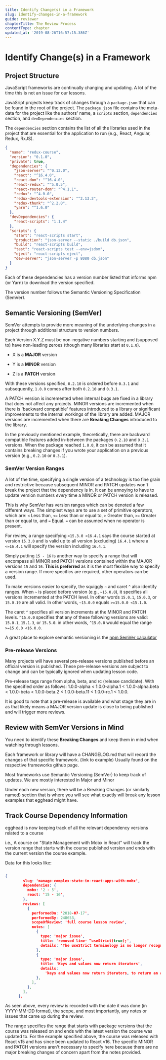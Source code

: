 ```yaml
---
title: Identify Change(s) in a Framework
slug: identify-changes-in-a-framework
guide: reviewer
chapterTitle: The Review Process
contentType: chapter
updated_at: '2019-08-26T16:57:15.386Z'
---
```


# Identify Change(s) in a Framework

## Project Structure

JavaScript frameworks are continually changing and updating. A lot of the time this is not an issue for our lessons.

JavaSript projects keep track of changes through a `package.json` that can be found in the root of the project. The `package.json` file contains the meta-data for the project like the authors' name, a `scripts` section, `dependencies` section, and `devDependencies` section.

The `dependencies` section contains the list of all the libraries used in the project that are essential for the application to run (e.g., React, Angular, Redux, RxJS).

```json
{
  "name": "redux-course",
  "version": "0.1.0",
  "private": true,
  "dependencies": {
    "json-server": "^0.13.0",
    "react": "^16.4.0",
    "react-dom": "^16.4.0",
    "react-redux": "^5.0.5",
    "react-router-dom": "^4.1.1",
    "redux": "^4.0.0",
    "redux-devtools-extension": "^2.13.2",
    "redux-thunk": "^2.2.0",
    "yarn": "^1.6.0"
  },
  "devDependencies": {
    "react-scripts": "1.1.4"
  },
  "scripts": {
    "start": "react-scripts start",
    "production": "json-server --static ./build db.json",
    "build": "react-scripts build",
    "test": "react-scripts test --env=jsdom",
    "eject": "react-scripts eject",
    "dev-server": "json-server -p 8080 db.json"
  }
}
```

Each of these dependencies has a version number listed that informs npm (or Yarn) to download the version specified.

The version number follows the Semantic Versioning Specification (SemVer).

## Semantic Versioning (SemVer)

SemVer attempts to provide more meaning of the underlying changes in a project through additional structure to version numbers.

Each Version X.Y.Z must be non-negative numbers starting and (supposed to) have non-leading zeroes (though many libraries start at `0.1.0`).

- X is a **MAJOR** version

- Y is a **MINOR** version

- Z is a **PATCH** version

With these versions specified, `0.2.10` is ordered before `0.3.1` and subsequently, `1.0.0` comes after both `0.2.10` and `0.3.1`.

A PATCH version is incremented when internal bugs are fixed in a library that does not affect any projects. MINOR versions are incremented when there is 'backward compatible' features introduced to a library or significant improvements to the internal workings of the library are added. MAJOR versions are incremented when there are **Breaking Changes** introduced to the library.

In the previously mentioned example, theoretically, there are backward compatible features added in-between the packages `0.2.10` and `0.3.1` versions. When the package reached `1.0.0`, it can be assumed that it contains breaking changes if you wrote your application on a previous version (e.g., `0.2.10` or `0.3.1`).

### SemVer Version Ranges

A lot of the time, specifying a single version of a technology is too fine grain and restrictive because subsequent MINOR and PATCH updates won't break the project that the dependency is in. It can be annoying to have to update version numbers _every_ time a MINOR or PATCH version is released.

This is why SemVer has version ranges which can be denoted a few different ways. The simplest ways are to use a set of primitive operators, which are: `<` Less than, `<=` Less than or equal to, `>` Greater than, `>=` Greater than or equal to, and `=` Equal. `=` can be assumed when no operator is present.

For review, a range specifying `>15.3.0 <16.4.1` says the course started at version `15.3.0` and is valid up to all version (excluding) `16.4.1` where a `<=16.4.1` will specify the version including `16.4.1`.

Simply putting `15 - 16` is another way to specify a range that will encompass all MINOR and PATCH versions contained within the MAJOR versions `15` and `16`. **This is preferred** as it is the most flexible way to specify a version range. If more specifics are required, other operators can be used.

To make versions easier to specify, the squiggly `~` and caret `^` also identify ranges. When `~` is placed before version (e.g., `~15.0.0`), it specifies all versions incremented at the PATCH level. In other words `15.0.1`, `15.0.3`, or `15.0.19` are all valid. In other words, `~15.0.0` equals `>=15.0.0 <15.1.0`.

The caret `^` specifies all version increments at the MINOR and PATCH levels. `^15.0.0` specifies that any of these following versions are valid: `15.0.1`, `15.1.3`, or `15.5.0`. in other words, `^15.0.0` would equal the range `>=15.0.0 <16.0.0`.

A great place to explore semantic versioning is the [npm SemVer calculator](https://semver.npmjs.com/)

### Pre-release Versions

Many projects will have several pre-release versions published before an official version is published. These pre-release versions are subject to change and can be typically ignored when updating lesson code.

Pre-release tags range from alpha, beta, and rc (release candidate). With the specified order as follows: 1.0.0-alpha < 1.0.0-alpha.1 < 1.0.0-alpha.beta < 1.0.0-beta < 1.0.0-beta.2 < 1.0.0-beta.11 < 1.0.0-rc.1 < 1.0.0.

It is good to note that a pre-release is available and what stage they are in as that likely means a MAJOR version update is close to being published and will trigger more reviews.

## Review with SemVer Versions in Mind

You need to identify these **Breaking Changes**​​​​​​​ and keep them in mind when watching through lessons.

Each framework or library will have a CHANGELOG.md that will record the changes of that specific framework. (link to example) Usually found on the respective frameworks github page.

Most frameworks use Semantic Versioning (SemVer) to keep track of updates. We are mostly interested in Major and Minor

Under each new version, there will be a Breaking Changes (or similarly named) section that is where you will see what exactly will break any lesson examples that egghead might have.

## Track Course Dependency Information

egghead is now keeping track of all the relevant dependency versions related to a course

i.e., A course on "State Management with Mobx in React" will track the version range that starts with the course published version and ends with the current version the course example.

Data for this looks like:

```json

{
        slug: 'manage-complex-state-in-react-apps-with-mobx',
        dependencies: {
          mobx: '2 - 5',
          react: '15 - 16',
        },
        reviews: [
          {
            performedOn: '2018-07-17',
            performedBy: 248653,
            scopeOfReview: 'full course lesson review',
            notes: [
              {
                type: 'major issue',
                title: 'removed line- “useStrict(true);',
                details: 'The useStrict terminology is no longer recognized',
              },
              {
                type: 'major issue',
                title: 'Keys and values now return iterators',
                details:
                  'keys and values now return iterators, to return an array, use Array.from with the iterator https://github.com/mobxjs/mobx/issues/1488',
              },
            ],
          },
        ],
      },
```

As seen above, every review is recorded with the date it was done (in YYYY-MM-DD format), the scope, and most importantly, any notes or issues that came up during the review.

The range specifies the range that starts with package versions that the course was released on and ends with the latest version the course was updated to. For the example specified above, the course was released with React v15 and has since been updated to React v16. The specific MINOR and PATCH versions aren't necessary to specify here because there are no major breaking changes of concern apart from the notes provided.
